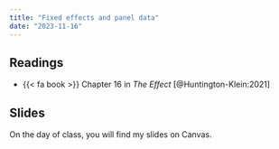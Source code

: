 ```yaml
---
title: "Fixed effects and panel data"
date: "2023-11-16"
---
```


## Readings

- {{< fa book >}} Chapter 16 in *The Effect* [@Huntington-Klein:2021]

## Slides

On the day of class, you will find my slides on Canvas. 
